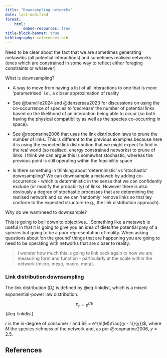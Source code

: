 ```yaml
---
title: "Downsampling networks"
date: last-modified
format:
    html:
        embed-resources: true
title-block-banner: true
bibliography: references.bib
---
```


Need to be clear about the fact that we are sometimes generating metawebs (all potential interactions) and sometimes realised networks (ones which are constrained in some way to reflect either foraging constraints or whatever)

What is downsampling?

-   A way to move from having a list of all interactions to one that is more 'parametrised' *i.e.,* a closer approximation of reality

-   See @banville2024 and @dansereau2023 for discussions on using the co-occurrence of species to 'decrease' the number of potential links based on the likelihood of an interaction being able to occur (so both having the physical compatibility as well as the species co-occurring in space).

-   See @roopnarine2006 that uses the link distribution laws to prune the number of links. This is different to the previous examples because here it is using the expected link distribution that we might expect to find in the real world (so realised, energy constrained networks) to prune of links. I think we can argue this is somewhat stochastic, whereas the previous point is still operating within the feasibility space

-   Is there something in thinking about 'deterministic' vs 'stochastic' downsampling? We can downsample a metaweb by adding co-occurrence - which is deterministic in the sense that we can confidently exclude (or modify the probability) of links. However there is also obviously a degree of stochastic processes that are determining the realised network and so we can 'randomly' remove links so that tey conform to the expected structure (e.g., the link distribution approach).

Why do we want/need to downsample?

This is going to boil down to objectives... Something like a metaweb is useful in that it is going to give you an idea of diets/the potential prey of a species but going to be a poor representation of reality. When asking questions about 'on the ground' things that are happening you are going to need to be operating with networks that are closer to reality.

> I wonder how much this is going to link back again to how we are measuring form and function - particularly at the scale within the network (micro, meso, macro, meta)...

### Link distribution downsampling

The link distribution ($D_{i}$) is defined by @eq-linkdist, which is a mixed exponential-power law distribution.

$$
P_{r} = e^{r/E}
$$ {#eq-linkdist}

$r$ is the in-degree of consumer $r$ and $E = e^{ln(M)\frac{(y - 1)}{y}}$, where $M$ the species richness of the network and, as per @roopnarine2006, $y = 2.5$.

## References {.unnumbered}

::: {#refs}
:::
